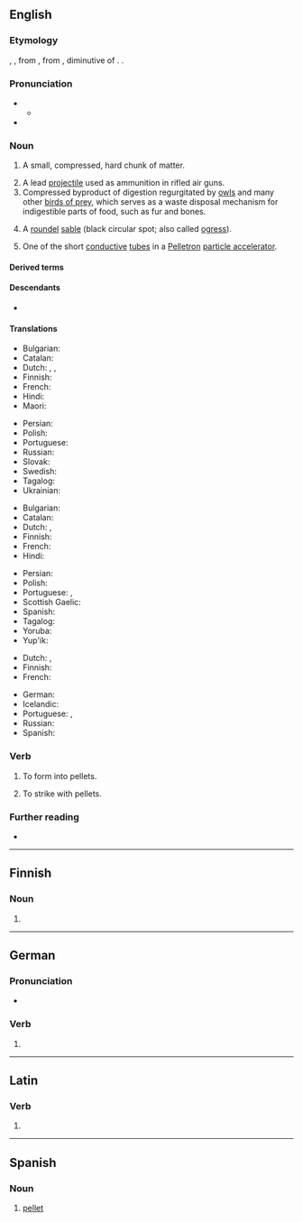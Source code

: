 ==English==

===Etymology===
{{inh+|en|enm|pelote}}, {{m|enm|pelet}}, from {{der|en|fro|pelote||small ball}}, from {{der|en|VL.|*pilotta}}, diminutive of {{der|en|la|pila||ball}}. {{doublet|en|pelota}}.

===Pronunciation===
* {{IPA|en|/ˈpɛlɪt/}}
** {{audio|en|LL-Q1860 (eng)-Vealhurl-pellet.wav |Audio (UK)}}
* {{rhymes|en|ɛlɪt|s=2}}

===Noun===
{{en-noun}}

# A small, compressed, hard chunk of matter.
#: {{ux|en|a '''pellet''' of wood, paper, or ore}}
# A lead [[projectile]] used as ammunition in rifled air guns.
# Compressed byproduct of digestion regurgitated by [[owl]]s and many other [[birds of prey]], which serves as a waste disposal mechanism for indigestible parts of food, such as fur and bones.
# {{lb|en|heraldiccharge}} A [[roundel]] [[sable]] (black circular spot; also called [[ogress]]).
# One of the short [[conductive]] [[tube]]s in a [[Pelletron]] [[particle accelerator]].

====Derived terms====
{{col3|en
|ice pellet
|pellet drum
|pellet gun
|pellet moulding
|pellet stove
}}

====Descendants====
* {{desc|ca|pèl·let|bor=1}}

====Translations====
{{trans-top|A small, compressed, hard chunk of matter}}
* Bulgarian: {{t+|bg|топче|n}}
* Catalan: {{t+|ca|pèl·let|m}}
* Dutch: {{t+|nl|balletje|n}}, {{t+|nl|propje|n}}, {{t+|nl|pellet|m}}
* Finnish: {{t+|fi|pelletti}}
* French: {{t+|fr|granule}}
* Hindi: {{t+|hi|ढेला|m}}
* Maori: {{t|mi|hāmoamoa}}
{{trans-mid}}
* Persian: {{t+|fa|حبه|tr=habbe}}
* Polish: {{t+|pl|granulka|f}}
* Portuguese: {{t+|pt|sedimento}}
* Russian: {{t+|ru|ока́тыш|m}}
* Slovak: {{t|sk|granula|f}}
* Swedish: {{t+|sv|pellet|c}}
* Tagalog: {{t|tl|kamil}}
* Ukrainian: {{t|uk|ока́ток|m}}
{{trans-bottom}}

{{trans-top|A lead projectile used as ammunition in rifled air guns}}
* Bulgarian: {{t|bg|сачма|f}}
* Catalan: {{t|ca|perdigó|m}}
* Dutch: {{t+|nl|kogeltje|n}}, {{t+|nl|hagelkorrel|m}}
* Finnish: {{t+|fi|luoti}}
* French: {{t+|fr|plomb|m}}
* Hindi: {{t+|hi|ढेला|m}}
{{trans-mid}}
* Persian: {{t+|fa|ساچمه|tr=sâčme}}
* Polish: {{t+|pl|śrut|m}}
* Portuguese: {{t|pt|[[pelota]] de [[chumbo]]|m}}, {{t|pt|chumbinho|m}}
* Scottish Gaelic: {{t|gd|peilear|m}}
* Spanish: {{t|es|balín|m}}
* Tagalog: {{t|tl|kamil}}
* Yoruba: {{t|yo|àhàyá}}
* Yup'ik: {{t|esu|kal'ciissaaq}}
{{trans-bottom}}

{{trans-top|Compressed byproduct of digestion regurgitated by owls}}
* Dutch: {{t+|nl|uilenbal|m}}, {{t+|nl|braakbal|m}}
* Finnish: {{t+|fi|oksennuspallo}}
* French: {{t+|fr|pelote}}
{{trans-mid}}
* German: {{t+|de|Gewölle}}
* Icelandic: {{t|is|bollur|f-p}}
* Portuguese: {{t|pt|plumada|f}}, {{t|pt|egagrópila |f}}
* Russian: {{t+|ru|пога́дка|f}}
* Spanish: {{t+|es|egagrópila|f}}
{{trans-bottom}}

===Verb===
{{en-verb}}

# To form into pellets.
#: {{syn|en|pelletize}}
# To strike with pellets.

===Further reading===
* {{R:OneLook}}

----

==Finnish==

===Noun===
{{head|fi|noun form}}

# {{infl of|fi|pelle||nom|p}}

----

==German==

===Pronunciation===
* {{audio|de|De-pellet.ogg|Audio}}

===Verb===
{{head|de|verb form}}

# {{verb form of|de|pellen||2|p|sub|I}}

----

==Latin==

===Verb===
{{la-verb-form|pellet}}

# {{inflection of|la|pellō||3|s|futr|actv|indc}}

----

==Spanish==

===Noun===
{{es-noun|m}}

# [[#English|pellet]] {{gloss|projectile}}